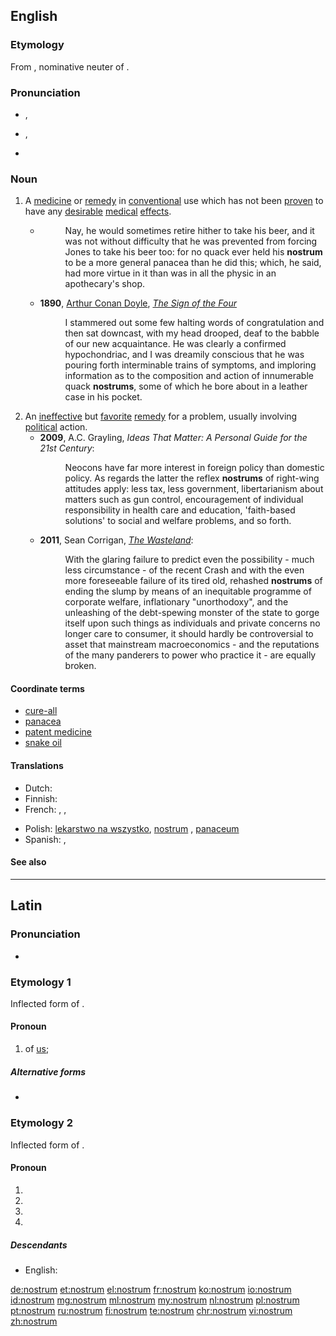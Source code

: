 ==English==
{{was wotd|2010|June|9}}

===Etymology===
From {{etyl|la|en}} {{term|nostrum||ours|lang=la}}, nominative neuter of {{term|noster||our, ours|lang=la}}.

===Pronunciation===
* {{a|UK}} {{IPA|/ˈnɒs.trəm/}}, {{X-SAMPA|/"nQs.tr@m/}}
* {{a|US}} {{IPA|/ˈnɑ.strəm/}}, {{X-SAMPA|/"nA.str@m/}}
* {{audio|en-us-nostrum.ogg|Audio (US)}}

===Noun===
{{en-noun|s|nostra}}

# A [[medicine]] or [[remedy]] in [[conventional]] use which has not been [[proven]] to have any [[desirable]] [[medical]] [[effect]]s.
#* {{RQ:Fielding Tom Jones|V|ii}}
#*: Nay, he would sometimes retire hither to take his beer, and it was not without difficulty that he was prevented from forcing Jones to take his beer too: for no quack ever held his '''nostrum''' to be a more general panacea than he did this; which, he said, had more virtue in it than was in all the physic in an apothecary's shop.
#* '''1890''', [[w:Arthur Conan Doyle|Arthur Conan Doyle]], ''[[w:The Sign of the Four|The Sign of the Four]]''
#*: I stammered out some few halting words of congratulation and then sat downcast, with my head drooped, deaf to the babble of our new acquaintance. He was clearly a confirmed hypochondriac, and I was dreamily conscious that he was pouring forth interminable trains of symptoms, and imploring information as to the composition and action of innumerable quack '''nostrums''', some of which he bore about in a leather case in his pocket.
# An [[ineffective]] but [[favorite]] [[remedy]] for a problem, usually involving [[political]] action.
#* '''2009''', A.C. Grayling, ''Ideas That Matter: A Personal Guide for the 21st Century'':
#*: Neocons have far more interest in foreign policy than domestic policy. As regards the latter the reflex '''nostrums''' of right-wing attitudes apply: less tax, less government, libertarianism about matters such as gun control, encouragement of individual responsibility in health care and education, 'faith-based solutions' to social and welfare problems, and so forth.
#* '''2011''', Sean Corrigan, ''[http://www.zerohedge.com/news/wasteland-how-central-planning-broke-all-markets-and-what-we-can-do-fix-them The Wasteland]'':
#*: With the glaring failure to predict even the possibility - much less circumstance - of the recent Crash and with the even more foreseeable failure of its tired old, rehashed '''nostrums''' of ending the slump by means of an inequitable programme of corporate welfare, inflationary "unorthodoxy", and the unleashing of the debt-spewing monster of the state to gorge itself upon such things as individuals and private concerns no longer care to consumer, it should hardly be controversial to asset that mainstream macroeconomics - and the reputations of the many panderers to power who practice it - are equally broken.

====Coordinate terms====
* [[cure-all]]
* [[panacea]]
* [[patent medicine]]
* [[snake oil]]

====Translations====
{{trans-top|medicine or remedy which has not been proven to have any desirable medical effects}}
* Dutch: {{t|nl|paardenremedie}}
* Finnish: {{t|fi|patenttilääke}}
* French: {{t|fr|poudre de perlimpimpin}}  , {{t+|fr|remède de bonne femme}} , {{t+|fr|orviétan}}
{{trans-mid}}
* Polish: [[lekarstwo na wszystko]], [[nostrum]] {{g|m}}, [[panaceum]] {{g|n}}
* Spanish: {{t|es|remedio milagroso}} , {{t|es|droga de charlatán}}
{{trans-bottom}}

====See also====
{{projectlinks|pedia}}

----

==Latin==

===Pronunciation===
* {{a|Classical}} {{IPA|/ˈnos.trum/|lang=la}}

===Etymology 1===
Inflected form of {{term/t|la|nōs||we}}.

====Pronoun====
{{head|la|pronoun form}}

# of [[us]]; {{inflection of|nōs||partitive|gen|lang=la}}

=====Alternative forms=====
* {{l|la|nostrī}} {{qualifier|objective genitive}}

===Etymology 2===
Inflected form of {{term|noster||our, ours|lang=la}}.

====Pronoun====
{{head|la|pronoun form}}

# {{inflection of|noster||nom|n|s|lang=la}}
# {{inflection of|noster||acc|m|s|lang=la}}
# {{inflection of|noster||acc|n|s|lang=la}}
# {{inflection of|noster||voc|n|s|lang=la}}

=====Descendants=====
* English: {{l|en|nostrum}}

[[de:nostrum]]
[[et:nostrum]]
[[el:nostrum]]
[[fr:nostrum]]
[[ko:nostrum]]
[[io:nostrum]]
[[id:nostrum]]
[[mg:nostrum]]
[[ml:nostrum]]
[[my:nostrum]]
[[nl:nostrum]]
[[pl:nostrum]]
[[pt:nostrum]]
[[ru:nostrum]]
[[fi:nostrum]]
[[te:nostrum]]
[[chr:nostrum]]
[[vi:nostrum]]
[[zh:nostrum]]